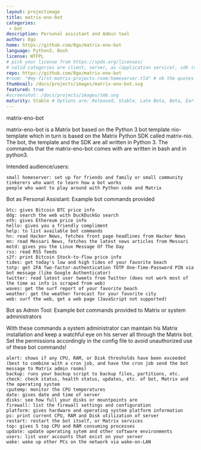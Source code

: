 ```yaml
---
layout: projectimage
title: matrix-eno-bot
categories:
 - bot
description: Personal assistant and Admin tool
author: 8go
home: https://github.com/8go/matrix-eno-bot
language: Python3, Bash
license: WTFPL
# pick your license from https://spdx.org/licenses/ 
# valid categories are client, server, as (application service), sdk (client sdk), bot, and other
repo: https://github.com/8go/matrix-eno-bot
#room: "#my-first-matrix-projects-room:homeserver.tld" # nb the quotes are needed as rooms start with #
thumbnail: /docs/projects/images/matrix-eno-bot.svg
featured: true
#screenshot: /docs/projects/images/tmb.svg
maturity: Stable # Options are: Released, Stable, Late Beta, Beta, Early Beta, Late Alpha, Alpha, Early Alpha, or Not actively maintained
---
```



matrix-eno-bot

matrix-eno-bot is a Matrix bot based on the Python 3 bot template nio-template 
which in turn is based on the Matrix Python SDK called matrix-nio. The bot, 
the template and the SDK are all written in Python 3. The commands that the 
matrix-eno-bot comes with are written in bash and in python3.

Intended audience/users:

    small homeserver: set up for friends and family or small community
    tinkerers who want to learn how a bot works
    people who want to play around with Python code and Matrix

Bot as Personal Assistant: Example bot commands provided

    btc: gives Bitcoin BTC price info
    ddg: search the web with DuckDuckGo search
    eth: gives Ethereum price info
    hello: gives you a friendly compliment
    help: to list available bot commands
    hn: read Hacker News, fetches front page headlines from Hacker News
    mn: read Messari News, fetches the latest news articles from Messari
    motd: gives you the Linux Message Of The Day
    rss: read RSS feeds
    s2f: print Bitcoin Stock-to-flow price info
    tides: get today's low and high tides of your favorite beach
    totp: get 2FA Two-factor-authentication TOTP One-Time-Password PIN via bot message (like Google Authenticator)
    twitter: read latest user tweets from Twitter (does not work most of the time as info is scraped from web)
    waves: get the surf report of your favorite beach
    weather: get the weather forecast for your favorite city
    web: surf the web, get a web page (JavaScript not supported)

Bot as Admin Tool: Example bot commands provided to Matrix or system administrators

With these commands a system administrator can maintain his Matrix installation 
and keep a watchful eye on his server all through the Matrix bot. Set the 
permissions accordingly in the config file to avoid unauthorized use of 
these bot commands!

    alert: shows if any CPU, RAM, or Disk thresholds have been exceeded (best to combine with a cron job, and have the cron job send the bot message to Matrix admin rooms)
    backup: runs your backup script to backup files, partitions, etc.
    check: check status, health status, updates, etc. of bot, Matrix and the operating system
    cputemp: monitor the CPU temperatures
    date: gives date and time of server
    disks: see how full your disks or mountpoints are
    firewall: list the firewall settings and configuration
    platform: gives hardware and operating system platform information
    ps: print current CPU, RAM and Disk utilization of server
    restart: restart the bot itself, or Matrix services
    top: gives 5 top CPU and RAM consuming processes
    update: update operating sytem and other software environments
    users: list user accounts that exist on your server
    wake: wake up other PCs on the network via wake-on-LAN
